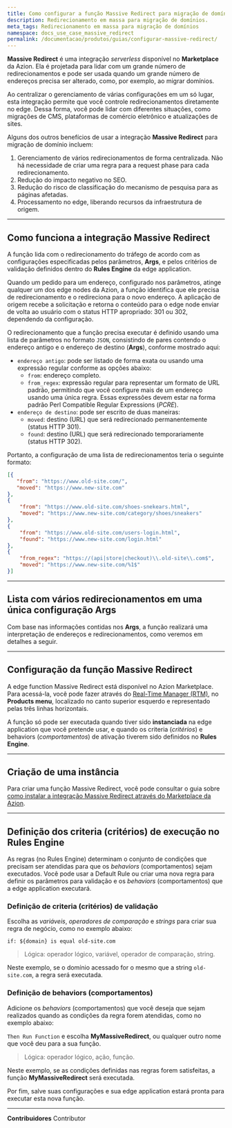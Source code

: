```yaml
---
title: Como configurar a função Massive Redirect para migração de domínio
description: Redirecionamento em massa para migração de domínios.
meta_tags: Redirecionamento em massa para migração de domínios
namespace: docs_use_case_massive_redirect
permalink: /documentacao/produtos/guias/configurar-massive-redirect/
---
```


**Massive Redirect** é uma integração *serverless* disponível no **Marketplace** da Azion. Ela é projetada para lidar com um grande número de redirecionamentos e pode ser usada quando um grande número de endereços precisa ser alterado, como, por exemplo, ao migrar domínios.

Ao centralizar o gerenciamento de várias configurações em um só lugar, esta integração permite que você controle redirecionamentos diretamente no edge. Dessa forma, você pode lidar com diferentes situações, como migrações de CMS, plataformas de comércio eletrônico e atualizações de sites.

Alguns dos outros benefícios de usar a integração **Massive Redirect** para migração de domínio incluem:

1. Gerenciamento de vários redirecionamentos de forma centralizada. Não há necessidade de criar uma regra para a request phase para cada redirecionamento.
2. Redução do impacto negativo no SEO.
3. Redução do risco de classificação do mecanismo de pesquisa para as páginas afetadas.
4. Processamento no edge, liberando recursos da infraestrutura de origem.

---

## Como funciona a integração Massive Redirect

A função lida com o redirecionamento do tráfego de acordo com as configurações especificadas pelos parâmetros, **Args**, e pelos critérios de validação definidos dentro do **Rules Engine** da edge application.

Quando um pedido para um endereço, configurado nos parâmetros, atinge qualquer um dos edge nodes da Azion, a função identifica que ele precisa de redirecionamento e o redireciona para o novo endereço. A aplicação de origem recebe a solicitação e retorna o conteúdo para o edge node enviar de volta ao usuário com o status HTTP apropriado: 301 ou 302, dependendo da configuração.

O redirecionamento que a função precisa executar é definido usando uma lista de parâmetros no formato `JSON`, consistindo de pares contendo o endereço antigo e o endereço de destino (**Args**), conforme mostrado aqui:

- `endereço antigo`: pode ser listado de forma exata ou usando uma expressão regular conforme as opções abaixo:
   - `from`: endereço completo.
   - `from_regex`: expressão regular para representar um formato de URL padrão, permitindo que você configure mais de um endereço usando uma única regra. Essas expressões devem estar na forma padrão Perl Compatible Regular Expressions (*PCRE*).
- `endereço de destino`: pode ser escrito de duas maneiras:
   - `moved`: destino (URL) que será redirecionado permanentemente (status HTTP 301).
   - `found`: destino (URL) que será redirecionado temporariamente (status HTTP 302).

Portanto, a configuração de uma lista de redirecionamentos teria o seguinte formato:

```json
[{
   "from": "https://www.old-site.com/",
   "moved": "https://www.new-site.com"
},
{
    "from": "https://www.old-site.com/shoes-snekears.html",
    "moved": "https://www.new-site.com/category/shoes/sneakers"
},
{
    "from": "https://www.old-site.com/users-login.html",
    "found": "https://www.new-site.com/login.html"
},
{
    "from_regex": "https://(api|store|checkout)\\.old-site\\.com$",
    "moved": "https://www.new-site.com/%1$"
}]
```

---

## Lista com vários redirecionamentos em uma única configuração Args

Com base nas informações contidas nos **Args**, a função realizará uma interpretação de endereços e redirecionamentos, como veremos em detalhes a seguir.

---

## Configuração da função Massive Redirect

A edge function Massive Redirect está disponível no Azion Marketplace. Para acessá-la, você pode fazer através do [Real-Time Manager (RTM)](https://manager.azion.com/), no **Products menu**, localizado no canto superior esquerdo e representado pelas três linhas horizontais.

A função só pode ser executada quando tiver sido **instanciada** na edge application que você pretende usar, e quando os criteria (*critérios*) e behaviors (*comportamentos*) de ativação tiverem sido definidos no **Rules Engine**.

---

## Criação de uma instância

Para criar uma função Massive Redirect, você pode consultar o guia sobre [como instalar a integração Massive Redirect através do Marketplace da Azion](/pt-br/documentacao/produtos/guias/how-to-redirecionamento-massivo/).

---

## Definição dos criteria (critérios) de execução no Rules Engine

As regras (no Rules Engine) determinam o conjunto de condições que precisam ser atendidas para que os *behaviors* (comportamentos) sejam executados. Você pode usar a Default Rule ou criar uma nova regra para definir os parâmetros para validação e os *behaviors* (comportamentos) que a edge application executará.

### Definição de criteria (critérios) de validação

Escolha as *variáveis*, *operadores de comparação* e *strings* para criar sua regra de negócio, como no exemplo abaixo:

`if: ${domain} is equal old-site.com`

> Lógica: operador lógico, variável, operador de comparação, string.

Neste exemplo, se o domínio acessado for o mesmo que a string `old-site.com`, a regra será executada.

### Definição de behaviors (comportamentos)

Adicione os *behaviors* (comportamentos) que você deseja que sejam realizados quando as condições da regra forem atendidas, como no exemplo abaixo:

`Then Run Function` e escolha **MyMassiveRedirect**, ou qualquer outro nome que você deu para a sua função.

> Lógica: operador lógico, ação, função.

Neste exemplo, se as condições definidas nas regras forem satisfeitas, a função **MyMassiveRedirect** será executada.

Por fim, salve suas configurações e sua edge application estará pronta para executar esta nova função.




---


**Contribuidores** <ContributorList>Contributor</ContributorList>
